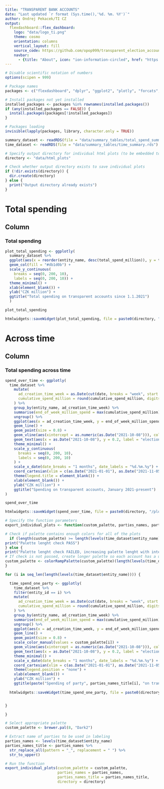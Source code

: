 ```yaml
---
title: "TRANSPARENT BANK ACCOUNTS"
date: "Last updated `r format (Sys.time(),'%d. %m. %Y')`"
author: Ondrej Pekacek/TI CZ
output: 
  flexdashboard::flex_dashboard:
    logo: "data/logo_ti.png"
    theme: cosmo
    orientation: columns
    vertical_layout: fill
    source_code: https://github.com/opop999/transparent_election_accounts
    navbar:
      - {title: "About", icon: "ion-information-circled", href: "https://www.transparentnivolby.cz/snemovna2021"}
---
```


```r
# Disable scientific notation of numbers
options(scipen = 999)

# Package names
packages <- c("flexdashboard", "dplyr", "ggplot2", "plotly", "forcats", "htmlwidgets", "tidyr", "RColorBrewer", "stringr")

# Install packages not yet installed
installed_packages <- packages %in% rownames(installed.packages())
if (any(installed_packages == FALSE)) {
  install.packages(packages[!installed_packages])
}

# Packages loading
invisible(lapply(packages, library, character.only = TRUE))

summary_dataset <- readRDS(file = "data/summary_tables/total_spend_summary.rds")
time_dataset <- readRDS(file = "data/summary_tables/time_summary.rds")

# Specify output directory for individual html plots (to be embedded to website)
directory <- "data/html_plots"

# Check whether output directory exists to save individual plots
if (!dir.exists(directory)) {
  dir.create(directory)
} else {
  print("Output directory already exists")
}


```

Total spending
=====================================


Column
-----------------------------------------------------------------------

### Total spending

```r
plot_total_spending <- ggplotly(
  summary_dataset %>%
  ggplot(aes(x = reorder(entity_name, desc(total_spend_million)), y = total_spend_million)) +
  geom_col(fill = "#db1d0b") +
  scale_y_continuous(
    breaks = seq(0, 200, 10),
    labels = seq(0, 200, 10)) +
  theme_minimal() +
  xlab(element_blank()) +
  ylab("CZK million") +
  ggtitle("Total spending on transparent accounts since 1.1.2021")
  )

plot_total_spending

htmlwidgets::saveWidget(plot_total_spending, file = paste0(directory, "/plot_total_spending.html"))

```

Across time
=====================================


Column
-----------------------------------------------------------------------

### Total spending across time

```r
spend_over_time <- ggplotly(
  time_dataset %>%
    mutate(
      ad_creation_time_week = as.Date(cut(date, breaks = "week", start.on.monday = TRUE)) + 4,
      cumulative_spend_million = round(cumulative_spend_million, digits = 3)
    ) %>%
    group_by(entity_name, ad_creation_time_week) %>% 
    summarise(end_of_week_million_spend = max(cumulative_spend_million)) %>% 
    ungroup() %>% 
    ggplot(aes(x = ad_creation_time_week, y = end_of_week_million_spend, color = entity_name)) +
    geom_line() +
    geom_point(size = 0.8) +
    geom_vline(aes(xintercept = as.numeric(as.Date("2021-10-08"))), color = "#db1d0b") +
    geom_text(aes(x = as.Date("2021-10-08"), y = 0.2, label = "elections"), color = "#03457f", size = 4) +
    theme_minimal() +
    scale_y_continuous(
      breaks = seq(0, 200, 10),
      labels = seq(0, 200, 10)
    ) +
    scale_x_date(date_breaks = "1 months", date_labels = "%d.%m.%y") +
    coord_cartesian(xlim = c(as.Date("2021-01-01"), as.Date("2021-11-05")), expand = TRUE) +
    theme(legend.title = element_blank()) +
    xlab(element_blank()) +
    ylab("CZK million") +
    ggtitle("Spending on transparent accounts, January 2021-present")
)

spend_over_time

htmlwidgets::saveWidget(spend_over_time, file = paste0(directory, "/plot_spend_over_time.html"))


```



```r
# Specify the function parameters
export_individual_plots <- function(custom_palette, parties_names, parties_names_title, directory) {

# Check if palette contains enough colors for all of the plots
  if (length(custom_palette) >= length(levels(time_dataset$entity_name))) {
print("Palette lenght check PASS")
} else {
print("Palette lenght check FAILED, increasing palette lenght with interpolation")
# If check is not passed, create longer palette so each account has a unique color
custom_palette <- colorRampPalette(custom_palette)(length(levels(time_dataset$entity_name)))
}

for (i in seq_len(length(levels(time_dataset$entity_name)))) {

  time_spend_one_party <- ggplotly(
    time_dataset %>%
    filter(entity_id == i) %>% 
    mutate(
      ad_creation_time_week = as.Date(cut(date, breaks = "week", start.on.monday = TRUE)) + 4,
      cumulative_spend_million = round(cumulative_spend_million, digits = 3)
    ) %>%
    group_by(entity_name, ad_creation_time_week) %>% 
    summarise(end_of_week_million_spend = max(cumulative_spend_million)) %>% 
    ungroup() %>% 
    ggplot(aes(x = ad_creation_time_week, y = end_of_week_million_spend, color = entity_name)) +
    geom_line() +
    geom_point(size = 0.8) +
    scale_color_manual(values = custom_palette[i]) +
    geom_vline(aes(xintercept = as.numeric(as.Date("2021-10-08"))), color = "#db1d0b") +
    geom_text(aes(x = as.Date("2021-10-08"), y = 0.2, label = "elections"), color = "#03457f", size = 4) +
    theme_minimal() +
    scale_x_date(date_breaks = "1 months", date_labels = "%d.%m.%y") +
    coord_cartesian(xlim = c(as.Date("2021-01-01"), as.Date("2021-11-05")), expand = TRUE) +
    theme(legend.position = "none") +
    xlab(element_blank()) +
    ylab("CZK million") +
    ggtitle(paste("Spending of party", parties_names_title[i], "on transparent accounts, January 2021-present")))
  
  htmlwidgets::saveWidget(time_spend_one_party, file = paste0(directory, "/", parties_names[i], "_", "plot_spend_over_time.html"))


}

}  

# Select appropriate palette
custom_palette <- brewer.pal(8, "Dark2") 

# Extract name of parties to be used in labeling
parties_names <- levels(time_dataset$entity_name) 
parties_names_title <- parties_names %>% 
  str_replace_all(pattern = "_", replacement = " ") %>% 
  str_to_upper()

# Run the function
export_individual_plots(custom_palette = custom_palette,
                        parties_names = parties_names,
                        parties_names_title = parties_names_title,
                        directory = directory)

```


